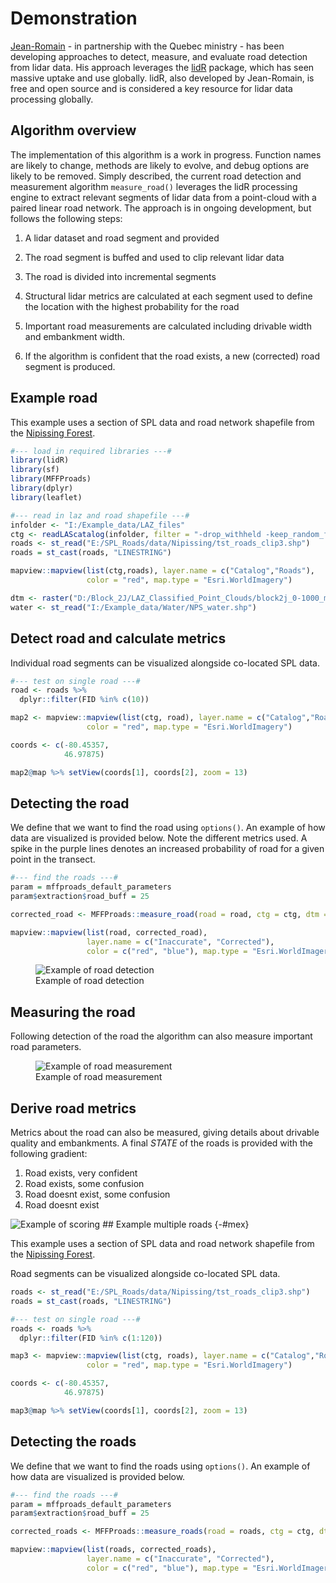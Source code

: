 # Demonstration {-#demo}

[Jean-Romain](#jrr) - in partnership with the Quebec ministry - has been developing approaches to detect, measure, and evaluate road detection from lidar data. His approach leverages the [lidR](https://github.com/Jean-Romain/lidR) package, which has seen massive uptake and use globally. lidR, also developed by Jean-Romain, is free and open source and is considered a key resource for lidar data processing globally. 

## Algorithm overview {-#alg}

The implementation of this algorithm is a work in progress. Function names are likely to change, methods are likely to evolve, and debug options are likely to be removed. Simply described, the current road detection and measurement algorithm `measure_road()` leverages the lidR processing engine to extract relevant segments of lidar data from a point-cloud with a paired linear road network. The approach is in ongoing development, but follows the following steps:

1. A lidar dataset and road segment and provided

2. The road segment is buffed and used to clip relevant lidar data

3. The road is divided into incremental segments

3. Structural lidar metrics are calculated at each segment used to define the location with the highest probability for the road

5. Important road measurements are calculated including drivable width and embankment width.

4. If the algorithm is confident that the road exists, a new (corrected) road segment is produced.

## Example road {-#ex}

This example uses a section of SPL data and road network shapefile from the [Nipissing Forest](-#nipissing).

```r
#--- load in required libraries ---#
library(lidR)
library(sf)
library(MFFProads)
library(dplyr)
library(leaflet)

#--- read in laz and road shapefile ---#
infolder <- "I:/Example_data/LAZ_files"
ctg <- readLAScatalog(infolder, filter = "-drop_withheld -keep_random_fraction 0.25")
roads <- st_read("E:/SPL_Roads/data/Nipissing/tst_roads_clip3.shp")
roads = st_cast(roads, "LINESTRING")


```
```r
mapview::mapview(list(ctg,roads), layer.name = c("Catalog","Roads"),
                 color = "red", map.type = "Esri.WorldImagery")
```
```r
dtm <- raster("D:/Block_2J/LAZ_Classified_Point_Clouds/block2j_0-1000_metrics/dtm_section/merged_dtm_tst_crs.tif")
water <- st_read("I:/Example_data/Water/NPS_water.shp")

```

## Detect road and calculate metrics {-#detectandcalc}

Individual road segments can be visualized alongside co-located SPL data.

```r
#--- test on single road ---#
road <- roads %>%
  dplyr::filter(FID %in% c(10))

```

```r
map2 <- mapview::mapview(list(ctg, road), layer.name = c("Catalog","Road"),
                 color = "red", map.type = "Esri.WorldImagery")

coords <- c(-80.45357,
            46.97875)

map2@map %>% setView(coords[1], coords[2], zoom = 13)

```

## Detecting the road {-#detect}

We define that we want to find the road using `options()`. An example of how data are visualized is provided below. Note the different metrics used. A spike in the purple lines denotes an increased probability of road for a given point in the transect.

```r
#--- find the roads ---#
param = mffproads_default_parameters
param$extraction$road_buff = 25

corrected_road <- MFFProads::measure_road(road = road, ctg = ctg, dtm = dtm, water = water, param = param)
```
```r
mapview::mapview(list(road, corrected_road),
                 layer.name = c("Inaccurate", "Corrected"),
                 color = c("red", "blue"), map.type = "Esri.WorldImagery")

```

![Example of road detection](img/detect/detect.gif)

## Measuring the road {-#measure}

Following detection of the road the algorithm can also measure important road parameters.

![Example of road measurement](img/measure/measure.gif)

## Derive road metrics {-#metrics}

Metrics about the road can also be measured, giving details about drivable quality and embankments. A final _STATE_ of the roads is provided with the following gradient:

1. Road exists, very confident
2. Road exists, some confusion
3. Road doesnt exist, some confusion
4. Road doesnt exist


![Example of scoring](img/scoring_.jpg)
## Example multiple roads {-#mex}

This example uses a section of SPL data and road network shapefile from the [Nipissing Forest](-#nipissing).

Road segments can be visualized alongside co-located SPL data.

```r
roads <- st_read("E:/SPL_Roads/data/Nipissing/tst_roads_clip3.shp")
roads = st_cast(roads, "LINESTRING")
```
```r
#--- test on single road ---#
roads <- roads %>%
  dplyr::filter(FID %in% c(1:120))

```

```r
map3 <- mapview::mapview(list(ctg, roads), layer.name = c("Catalog","Roads"),
                 color = "red", map.type = "Esri.WorldImagery")

coords <- c(-80.45357,
            46.97875)

map3@map %>% setView(coords[1], coords[2], zoom = 13)

```

## Detecting the roads {-#detect}

We define that we want to find the roads using `options()`. An example of how data are visualized is provided below.
```r
#--- find the roads ---#
param = mffproads_default_parameters
param$extraction$road_buff = 25

corrected_roads <- MFFProads::measure_roads(road = roads, ctg = ctg, dtm = dtm, water = water, param = param)
```
```r
mapview::mapview(list(roads, corrected_roads),
                 layer.name = c("Inaccurate", "Corrected"),
                 color = c("red", "blue"), map.type = "Esri.WorldImagery")

```
